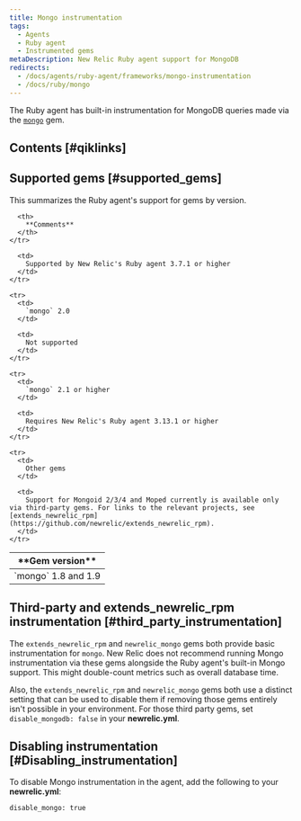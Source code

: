 ```yaml
---
title: Mongo instrumentation
tags:
  - Agents
  - Ruby agent
  - Instrumented gems
metaDescription: New Relic Ruby agent support for MongoDB
redirects:
  - /docs/agents/ruby-agent/frameworks/mongo-instrumentation
  - /docs/ruby/mongo
---
```


The Ruby agent has built-in instrumentation for MongoDB queries made via the [`mongo`](https://rubygems.org/gems/mongo "Link opens in a new window") gem.

## Contents [#qiklinks]

## Supported gems [#supported_gems]

This summarizes the Ruby agent's support for gems by version.

<table>
  <thead>
    <tr>
      <th style={{ width: "200px" }}>
        **Gem version**
      </th>

      <th>
        **Comments**
      </th>
    </tr>
  </thead>

  <tbody>
    <tr>
      <td>
        `mongo` 1.8 and 1.9
      </td>

      <td>
        Supported by New Relic's Ruby agent 3.7.1 or higher
      </td>
    </tr>

    <tr>
      <td>
        `mongo` 2.0
      </td>

      <td>
        Not supported
      </td>
    </tr>

    <tr>
      <td>
        `mongo` 2.1 or higher
      </td>

      <td>
        Requires New Relic's Ruby agent 3.13.1 or higher
      </td>
    </tr>

    <tr>
      <td>
        Other gems
      </td>

      <td>
        Support for Mongoid 2/3/4 and Moped currently is available only via third-party gems. For links to the relevant projects, see [extends_newrelic_rpm](https://github.com/newrelic/extends_newrelic_rpm).
      </td>
    </tr>
  </tbody>
</table>

## Third-party and extends_newrelic_rpm instrumentation [#third_party_instrumentation]

The `extends_newrelic_rpm` and `newrelic_mongo` gems both provide basic instrumentation for `mongo`. New Relic does not recommend running Mongo instrumentation via these gems alongside the Ruby agent's built-in Mongo support. This might double-count metrics such as overall database time.

Also, the `extends_newrelic_rpm` and `newrelic_mongo` gems both use a distinct setting that can be used to disable them if removing those gems entirely isn't possible in your environment. For those third party gems, set `disable_mongodb: false` in your **newrelic.yml**.

## Disabling instrumentation [#Disabling_instrumentation]

To disable Mongo instrumentation in the agent, add the following to your **newrelic.yml**:

```
disable_mongo: true
```

